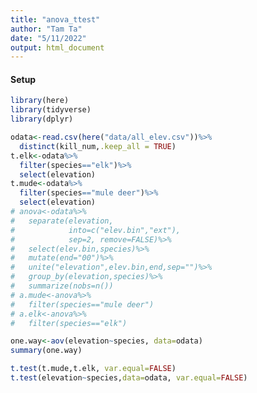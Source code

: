 ```yaml
---
title: "anova_ttest"
author: "Tam Ta"
date: "5/11/2022"
output: html_document
---
```


#### Setup
```r
library(here)
library(tidyverse)
library(dplyr)
```

```r
odata<-read.csv(here("data/all_elev.csv"))%>%
  distinct(kill_num,.keep_all = TRUE)
t.elk<-odata%>%
  filter(species=="elk")%>%
  select(elevation)
t.mude<-odata%>%
  filter(species=="mule deer")%>%
  select(elevation)
# anova<-odata%>%
#   separate(elevation,
#            into=c("elev.bin","ext"),
#            sep=2, remove=FALSE)%>%
#   select(elev.bin,species)%>%
#   mutate(end="00")%>%
#   unite("elevation",elev.bin,end,sep="")%>%
#   group_by(elevation,species)%>%
#   summarize(nobs=n())
# a.mude<-anova%>%
#   filter(species=="mule deer")
# a.elk<-anova%>%
#   filter(species=="elk")
```

```r
one.way<-aov(elevation~species, data=odata)
summary(one.way)
```

```r
t.test(t.mude,t.elk, var.equal=FALSE)
t.test(elevation~species,data=odata, var.equal=FALSE)
```